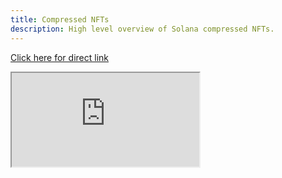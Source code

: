 ```yaml
---
title: Compressed NFTs
description: High level overview of Solana compressed NFTs.
---
```

<a href="https://dune.com/embeds/dashboard/ilemi/candymachines"> Click here for direct link </a>
<iframe 
  src="https://dune.com/embeds/dashboard/ilemi/candymachines"
  style={{
    width: '100%',
    height: '100vh',
    border: 'none'
  }}
/>